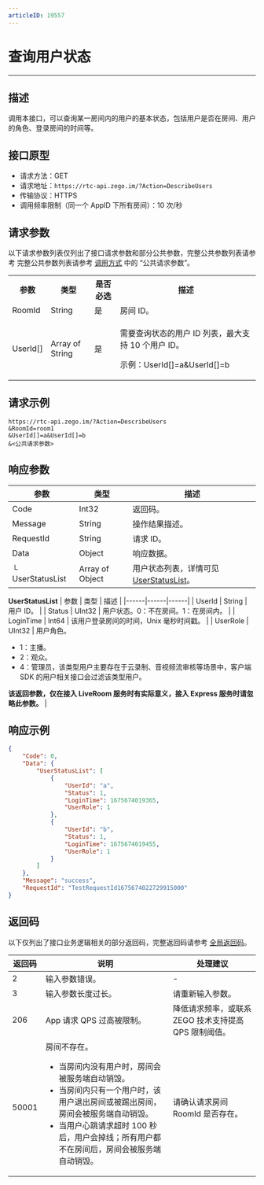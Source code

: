 ```yaml
---
articleID: 19557
---
```



# 查询用户状态

- - -

## 描述

调用本接口，可以查询某一房间内的用户的基本状态，包括用户是否在房间、用户的角色、登录房间的时间等。

## 接口原型

- 请求方法：GET
- 请求地址：`https://rtc-api.zego.im/?Action=DescribeUsers`
- 传输协议：HTTPS
- 调用频率限制（同一个 AppID 下所有房间）：10 次/秒

## 请求参数

以下请求参数列表仅列出了接口请求参数和部分公共参数，完整公共参数列表请参考 完整公共参数列表请参考 [调用方式](./../accessing-server-apis.mdx#公共请求参数) 中的 “公共请求参数”。


<table>
  
<tbody><tr>
<th>参数</th>
<th>类型</th>
<th>是否必选</th>
<th>描述</th>
</tr>
<tr>
<td>RoomId</td>
<td>String</td>
<td>是</td>
<td>房间 ID。</td>
</tr>
<tr>
<td>UserId[]</td>
<td>Array of String</td>
<td>是</td>
<td><p>需要查询状态的用户 ID 列表，最大支持 10 个用户 ID。</p><p>示例：UserId[]=a&UserId[]=b</p></td>
</tr>
</tbody></table>



## 请求示例

```
https://rtc-api.zego.im/?Action=DescribeUsers
&RoomId=room1
&UserId[]=a&UserId[]=b
&<公共请求参数>
```

## 响应参数


| 参数 | 类型 | 描述 |
|------|------|------|
| Code | Int32 | 返回码。 |
| Message | String | 操作结果描述。 |
| RequestId | String | 请求 ID。 |
| Data | Object | 响应数据。 |
| └ UserStatusList | Array of Object | 用户状态列表，详情可见[UserStatusList](#userStatusList)。 |

<a id="userstatuslist"></a>
**UserStatusList**
| 参数 | 类型 | 描述 |
|------|------|------|
| UserId | String | 用户 ID。 |
| Status | UInt32 | 用户状态。0：不在房间。1：在房间内。 |
| LoginTime | Int64 | 该用户登录房间的时间，Unix 毫秒时间戳。 |
| UserRole | UInt32 | 用户角色。<ul><li>1：主播。</li><li>2：观众。</li><li>4：管理员，该类型用户主要存在于云录制、音视频流审核等场景中，客户端 SDK 的用户相关接口会过滤该类型用户。</li></ul>**该返回参数，仅在接入 LiveRoom 服务时有实际意义，接入 Express 服务时请忽略此参数。** |



## 响应示例

```json
{
    "Code": 0,
    "Data": {
        "UserStatusList": [
            {
                "UserId": "a",
                "Status": 1,
                "LoginTime": 1675674019365,
                "UserRole": 1
            },
            {
                "UserId": "b",
                "Status": 1,
                "LoginTime": 1675674019455,
                "UserRole": 1
            }
        ]
    },
    "Message": "success",
    "RequestId": "TestRequestId1675674022729915000"
}
```

## 返回码

以下仅列出了接口业务逻辑相关的部分返回码，完整返回码请参考 [全局返回码](!global_return_code)。


|返回码|说明| 处理建议 |
|---|----|----|
| 2 | 输入参数错误。 | -|
| 3 | 输入参数长度过长。 |请重新输入参数。|
| 206 | App 请求 QPS 过高被限制。| 降低请求频率，或联系 ZEGO 技术支持提高 QPS 限制阈值。|
| 50001 | 房间不存在。<Note title="说明"><ul><li>当房间内没有用户时，房间会被服务端自动销毁。</li><li>当房间内只有一个用户时，该用户退出房间或被踢出房间，房间会被服务端自动销毁。</li><li>当用户心跳请求超时 100 秒后，用户会掉线；所有用户都不在房间后，房间会被服务端自动销毁。</li></ul></Note>| 请确认请求房间 RoomId 是否存在。 |
